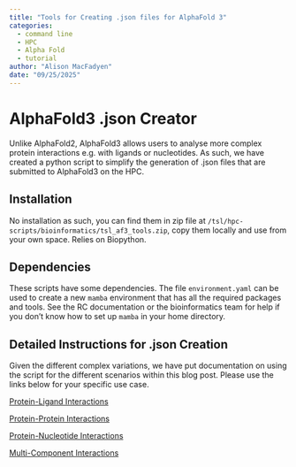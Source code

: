 ```yaml
---
title: "Tools for Creating .json files for AlphaFold 3"
categories: 
  - command line
  - HPC 
  - Alpha Fold 
  - tutorial
author: "Alison MacFadyen"
date: "09/25/2025"
---
```


# AlphaFold3 .json Creator{.unnumbered}

Unlike AlphaFold2, AlphaFold3 allows users to analyse more complex protein interactions e.g. with ligands or nucleotides.  As such, we have created a python script to simplify the generation of .json files that are submitted to AlphaFold3 on the HPC.

## Installation{.unnumbered}

No installation as such, you can find them in zip file at `/tsl/hpc-scripts/bioinformatics/tsl_af3_tools.zip`, copy them locally and use from your own space. Relies on Biopython.

## Dependencies{.unnumbered}

These scripts have some dependencies. The file `environment.yaml` can be used to create a new `mamba` environment that has all the required packages and tools. See the RC documentation or the bioinformatics team for help if you don't know how to set up `mamba` in your home directory.


## Detailed Instructions for .json Creation{.unnumbered}

Given the different complex variations, we have put documentation on using the script for the different scenarios within this blog post.  Please use the links below for your specific use case.

[Protein-Ligand Interactions](protein-ligand.qmd)

[Protein-Protein Interactions](protein-protein.qmd)

[Protein-Nucleotide Interactions](protein-nucleotide.qmd)

[Multi-Component Interactions](multi-component.qmd)
